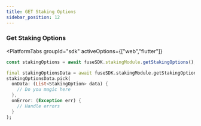 ```yaml
---
title: GET Staking Options
sidebar_position: 12
---
```



### Get Staking Options

<PlatformTabs
	groupId="sdk"
	activeOptions={["web","flutter"]}
>
<PlatformTabItem value="web">

```javascript
const stakingOptions = await fuseSDK.stakingModule.getStakingOptions();
```

</PlatformTabItem>

<PlatformTabItem value="flutter">

```dart
final stakingOptionsData = await fuseSDK.stakingModule.getStakingOptions();
stakingOptionsData.pick(
  onData: (List<StakingOption> data) {
    // Do you magic here
  },
  onError: (Exception err) {
    // Handle errors
  }
);
```

</PlatformTabItem>
</PlatformTabs>
